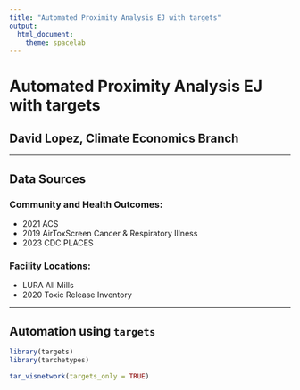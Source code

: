 ```yaml
---
title: "Automated Proximity Analysis EJ with targets"
output:
  html_document:
    theme: spacelab
---
```


# Automated Proximity Analysis EJ with targets

## David Lopez, Climate Economics Branch


---

## Data Sources


### Community and Health Outcomes:
 - 2021 ACS
 - 2019 AirToxScreen Cancer & Respiratory Illness
 - 2023 CDC PLACES
 
### Facility Locations:
 - LURA All Mills
 - 2020 Toxic Release Inventory
 
 
---

## Automation using `targets`

```r


library(targets)
library(tarchetypes)

tar_visnetwork(targets_only = TRUE)

```

